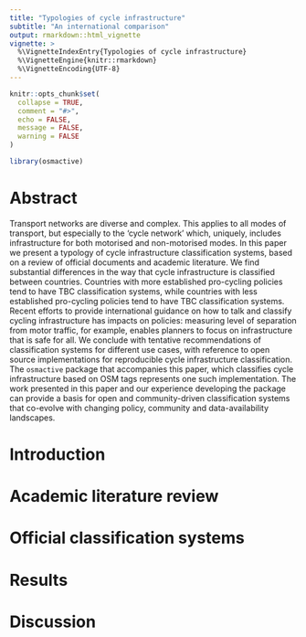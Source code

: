 ```yaml
---
title: "Typologies of cycle infrastructure"
subtitle: "An international comparison"
output: rmarkdown::html_vignette
vignette: >
  %\VignetteIndexEntry{Typologies of cycle infrastructure}
  %\VignetteEngine{knitr::rmarkdown}
  %\VignetteEncoding{UTF-8}
---
```


```r
knitr::opts_chunk$set(
  collapse = TRUE,
  comment = "#>",
  echo = FALSE,
  message = FALSE,
  warning = FALSE
)
```

```r
library(osmactive)
```

# Abstract

Transport networks are diverse and complex. This applies to all modes of transport, but especially to the 'cycle network' which, uniquely, includes infrastructure for both motorised and non-motorised modes. In this paper we present a typology of cycle infrastructure classification systems, based on a review of official documents and academic literature. We find substantial differences in the way that cycle infrastructure is classified between countries. Countries with more established pro-cycling policies tend to have TBC classification systems, while countries with less established pro-cycling policies tend to have TBC classification systems. Recent efforts to provide international guidance on how to talk and classify cycling infrastructure has impacts on policies: measuring level of separation from motor traffic, for example, enables planners to focus on infrastructure that is safe for all. We conclude with tentative recommendations of classification systems for different use cases, with reference to open source implementations for reproducible cycle infrastructure classification. The `osmactive` package that accompanies this paper, which classifies cycle infrastructure based on OSM tags represents one such implementation. The work presented in this paper and our experience developing the package can provide a basis for open and community-driven classification systems that co-evolve with changing policy, community and data-availability landscapes.

# Introduction

# Academic literature review

# Official classification systems

# Results

# Discussion